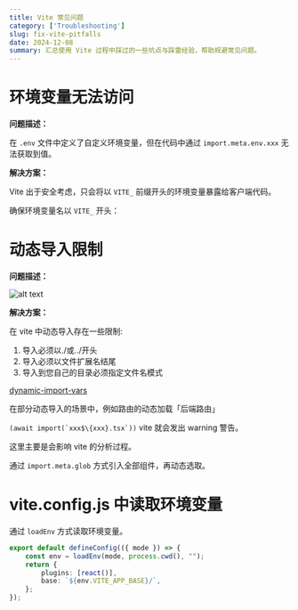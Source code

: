 ```yaml
---
title: Vite 常见问题
category: ['Troubleshooting']
slug: fix-vite-pitfalls
date: 2024-12-08
summary: 汇总使用 Vite 过程中踩过的一些坑点与踩雷经验，帮助规避常见问题。
---
```


# 环境变量无法访问

**问题描述：**

在 `.env` 文件中定义了自定义环境变量，但在代码中通过 `import.meta.env.xxx` 无法获取到值。

**解决方案：**

Vite 出于安全考虑，只会将以 `VITE_` 前缀开头的环境变量暴露给客户端代码。

确保环境变量名以 `VITE_` 开头：

# 动态导入限制

**问题描述：**

![alt text](https://cdn.jsdelivr.net/gh/akira1ce/blog-images@main/20250614191353392.jpg)

**解决方案：**

在 vite 中动态导入存在一些限制:

1. 导入必须以./或../开头
2. 导入必须以文件扩展名结尾
3. 导入到您自己的目录必须指定文件名模式

[dynamic-import-vars](https://github.com/rollup/plugins/tree/master/packages/dynamic-import-vars#limitations)

在部分动态导入的场景中，例如路由的动态加载「后端路由」

``(await import(`xxx$\{xxx}.tsx`))`` vite 就会发出 warning 警告。

这里主要是会影响 vite 的分析过程。

通过 `import.meta.glob` 方式引入全部组件，再动态选取。

# vite.config.js 中读取环境变量

通过 `loadEnv` 方式读取环境变量。

```ts
export default defineConfig(({ mode }) => {
	const env = loadEnv(mode, process.cwd(), "");
	return {
		plugins: [react()],
		base: `${env.VITE_APP_BASE}/`,
	};
});
```